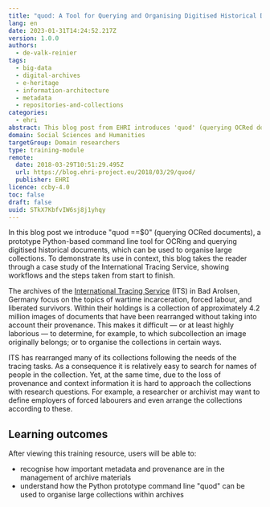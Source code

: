 ```yaml
---
title: "quod: A Tool for Querying and Organising Digitised Historical Documents"
lang: en
date: 2023-01-31T14:24:52.217Z
version: 1.0.0
authors:
  - de-valk-reinier
tags:
  - big-data
  - digital-archives
  - e-heritage
  - information-architecture
  - metadata
  - repositories-and-collections
categories:
  - ehri
abstract: This blog post from EHRI introduces 'quod' (querying OCRed documents), a prototype Python-based command line tool for OCRing and querying digitised historical documents, which can be used to organise large collections and improve information about provenance.  To demonstrate its use in context, this blog takes the reader through a case study of the International Tracing Service, showing workflows and the steps taken from start to finish.
domain: Social Sciences and Humanities
targetGroup: Domain researchers
type: training-module
remote:
  date: 2018-03-29T10:51:29.495Z
  url: https://blog.ehri-project.eu/2018/03/29/quod/
  publisher: EHRI
licence: ccby-4.0
toc: false
draft: false
uuid: STkX7KbfvIW6sj8j1yhqy
---
```


In this blog post we introduce "<span style="font-family: 'Courier New', Courier, monospace;">quod</span> ==$0" (querying OCRed documents), a prototype Python-based command line tool for OCRing and querying digitised historical documents, which can be used to organise large collections.  To demonstrate its use in context, this blog takes the reader through a case study of the International Tracing Service, showing workflows and the steps taken from start to finish.

The archives of the [International Tracing Service](https://www.its-arolsen.org/en/archives/) (ITS) in Bad Arolsen, Germany focus on the topics of wartime incarceration, forced labour, and liberated survivors.  Within their holdings is a collection of approximately 4.2 million images of documents that have been rearranged without taking into account their provenance. This makes it difficult — or at least highly laborious — to determine, for example, to which subcollection an image originally belongs; or to organise the collections in certain ways.

ITS has rearranged many of its collections following the needs of the tracing tasks. As a consequence it is relatively easy to search for names of people in the collection. Yet, at the same time, due to the loss of provenance and context information it is hard to approach the collections with research questions. For example, a researcher or archivist may want to define employers of forced labourers and even arrange the collections according to these.


## L﻿earning outcomes

A﻿fter viewing this training resource, users will be able to:

- recognise how important metadata and provenance are in the management of archive materials
- understand how the Python prototype command line "quod" can be used to organise large collections within archives

<ExternalResource title="Interested in learning more?" subtitle="Check out: quod: A Tool for Querying and Organising Digitised Historical Documents" url="https://blog.ehri-project.eu/2018/03/29/quod/" />

